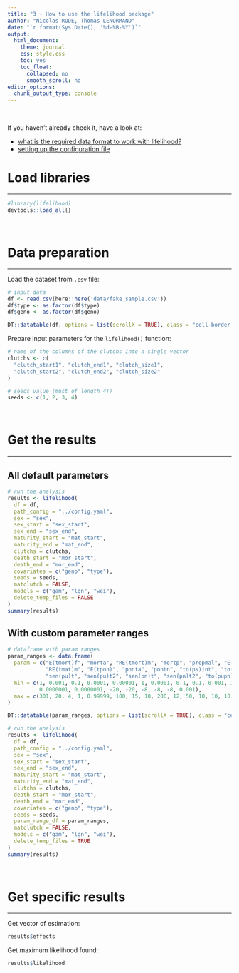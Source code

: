 ```yaml
---
title: "3 - How to use the lifelihood package"
author: "Nicolas RODE, Thomas LENORMAND"
date: "`r format(Sys.Date(), '%d-%B-%Y')`"
output: 
  html_document:
    theme: journal
    css: style.css
    toc: yes
    toc_float:
      collapsed: no
      smooth_scroll: no
editor_options: 
  chunk_output_type: console
---
```


<br>

If you haven't already check it, have a look at:

- [what is the required data format to work with lifelihood?](1-required-data-format.html)
- [setting up the configuration file](2-setting-up-the-configuration-file.html)

# Load libraries
***

```r
#library(lifelihood)
devtools::load_all()
```

<br>

# Data preparation
***

Load the dataset from `.csv` file:

```r
# input data
df <- read.csv(here::here('data/fake_sample.csv'))
df$type <- as.factor(df$type)
df$geno <- as.factor(df$geno)
```

```r
DT::datatable(df, options = list(scrollX = TRUE), class = "cell-border stripe hover compact")
```

Prepare input parameters for the `lifelihood()` function:

```r
# name of the columns of the clutchs into a single vector
clutchs <- c(
  "clutch_start1", "clutch_end1", "clutch_size1",
  "clutch_start2", "clutch_end2", "clutch_size2"
)

# seeds value (must of length 4!)
seeds <- c(1, 2, 3, 4)
```

<br>

# Get the results
***

## All default parameters

```r
# run the analysis
results <- lifelihood(
  df = df,
  path_config = "../config.yaml",
  sex = "sex",
  sex_start = "sex_start",
  sex_end = "sex_end",
  maturity_start = "mat_start",
  maturity_end = "mat_end",
  clutchs = clutchs,
  death_start = "mor_start",
  death_end = "mor_end",
  covariates = c("geno", "type"),
  seeds = seeds,
  matclutch = FALSE,
  models = c("gam", "lgn", "wei"),
  delete_temp_files = FALSE
)
summary(results)
```

## With custom parameter ranges

```r
# dataframe with param ranges
param_ranges <- data.frame(
  param = c("E(tmort)f", "morta", "RE(tmort)m", "mortp", "propmal", "E(tmat)f", "mata", 
            "RE(tmat)m", "E(tpon)", "ponta", "pontn", "to(ps)int", "to(ps)am", "to(ps)tp", 
            "sen(pu)t", "sen(pu)t2", "sen(pn)t", "sen(pn)t2", "to(pupn)", "W"),
  min = c(1, 0.001, 0.1, 0.0001, 0.00001, 1, 0.0001, 0.1, 0.1, 0.001, 1, 0.00001, 
          0.0000001, 0.0000001, -20, -20, -8, -8, -8, 0.001),
  max = c(301, 20, 4, 1, 0.99999, 100, 15, 10, 200, 12, 50, 10, 10, 10, 20, 20, 10, 10, 10, 1200)
)
```

```r
DT::datatable(param_ranges, options = list(scrollX = TRUE), class = "cell-border stripe hover compact")

# run the analysis
results <- lifelihood(
  df = df,
  path_config = "../config.yaml",
  sex = "sex",
  sex_start = "sex_start",
  sex_end = "sex_end",
  maturity_start = "mat_start",
  maturity_end = "mat_end",
  clutchs = clutchs,
  death_start = "mor_start",
  death_end = "mor_end",
  covariates = c("geno", "type"),
  seeds = seeds,
  param_range_df = param_ranges,
  matclutch = FALSE,
  models = c("gam", "lgn", "wei"),
  delete_temp_files = TRUE
)
summary(results)
```

<br>


# Get specific results
***

Get vector of estimation:

```r
results$effects
```

Get maximum likelihood found:

```r
results$likelihood
```